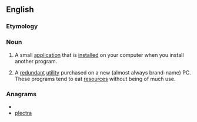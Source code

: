 ==English==

===Etymology===
{{blend|crap|applet}}

===Noun===
{{en-noun}}

# {{computers|internet|slang}} A small [[application]] that is [[installed]] on your computer when you install another program.
# {{computers|internet|slang}} A [[redundant]] [[utility]] purchased on a new (almost always brand-name) PC. These programs tend to eat [[resources]] without being of much use.

===Anagrams===
* {{alphagram|acelprt}}
* [[plectra#English|plectra]]